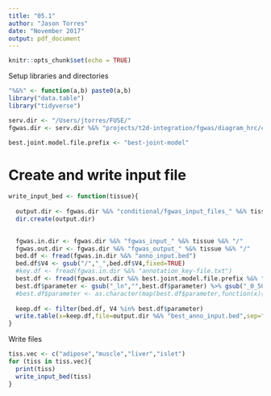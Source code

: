```yaml
---
title: "05.1"
author: "Jason Torres"
date: "November 2017"
output: pdf_document
---
```


```r
knitr::opts_chunk$set(echo = TRUE)
```

Setup libraries and directories

```r

"%&%" <- function(a,b) paste0(a,b)
library("data.table")
library("tidyverse")

serv.dir <- "/Users/jtorres/FUSE/"
fgwas.dir <- serv.dir %&% "projects/t2d-integration/fgwas/diagram_hrc/cross_tissue/"

best.joint.model.file.prefix <- "best-joint-model"


```

# Create and write input file


```r

write_input_bed <- function(tissue){
  
  output.dir <- fgwas.dir %&% "conditional/fgwas_input_files_" %&% tissue %&% "/"
  dir.create(output.dir)

  
  fgwas.in.dir <- fgwas.dir %&% "fgwas_input_" %&% tissue %&% "/"
  fgwas.out.dir <- fgwas.dir %&% "fgwas_output_" %&% tissue %&% "/"
  bed.df <- fread(fgwas.in.dir %&% "anno_input.bed")
  bed.df$V4 <- gsub("/","_",bed.df$V4,fixed=TRUE)
  #key.df <- fread(fgwas.in.dir %&% "annotation_key-file.txt")
  best.df <- fread(fgwas.out.dir %&% best.joint.model.file.prefix %&% ".params") %>% filter(parameter!="pi_region")
  best.df$parameter <- gsub("_ln","",best.df$parameter) %>% gsub("_0_5000","",.)
  #best.df$parameter <- as.character(map(best.df$parameter,function(x){filter(key.df,Key==x)$Annotation}))
  
  keep.df <- filter(bed.df, V4 %in% best.df$parameter)
  write.table(x=keep.df,file=output.dir %&% "best_anno_input.bed",sep="\t",row.names=F,col.names=F,quote=F)
}


```


Write files

```r

tiss.vec <- c("adipose","muscle","liver","islet")
for (tiss in tiss.vec){
  print(tiss)
  write_input_bed(tiss)
}


```

